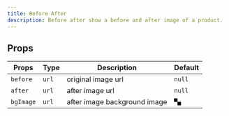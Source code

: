 ---
title: Before After
description: Before after show a before and after image of a product.
---

## Props

| Props     | Type  | Description                  | Default                                                                                                                  |
| --------- | ----- | ---------------------------- | ------------------------------------------------------------------------------------------------------------------------ |
| `before`  | `url` | original image url           | `null`                                                                                                                   |
| `after`   | `url` | after image url              | `null`                                                                                                                   |
| `bgImage` | `url` | after image background image | <svg xmlns="http://www.w3.org/2000/svg" width="16" height="16"><path fill="%23dedede" d="M0 0h8v8H0zM8 8h8v8H8z"/></svg> |
